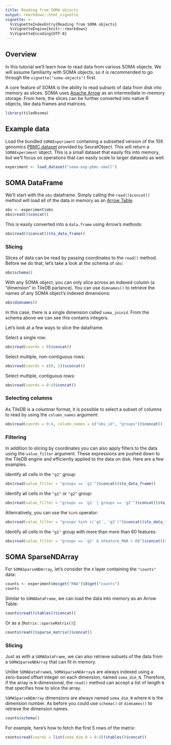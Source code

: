 ```yaml
---
title: Reading from SOMA objects
output: rmarkdown::html_vignette
vignette: >-
  %\VignetteIndexEntry{Reading from SOMA objects}
  %\VignetteEngine{knitr::rmarkdown}
  %\VignetteEncoding{UTF-8}
---
```


## Overview

In this tutorial we'll learn how to read data from various SOMA objects. We will assume familiarity with SOMA objects, so it is recommended to go through the `vignette("soma-objects")` first.

A core feature of SOMA is the ability to read _subsets_ of data from disk into memory as slices. SOMA uses [Apache Arrow](https://arrow.apache.org/) as an intermediate in-memory storage. From here, the slices can be further converted into native R objects, like data frames and matrices.

```r
library(tiledbsoma)
```

## Example data

Load the bundled `SOMAExperiment` containing a subsetted version of the 10X genomics [PBMC dataset](https://satijalab.github.io/seurat-object/reference/pbmc_small.html) provided by SeuratObject. This will return a `SOMAExperiment` object. This is a small dataset that easily fits into memory, but we'll focus on operations that can easily scale to larger datasets as well.

```r
experiment <- load_dataset("soma-exp-pbmc-small")
```

## SOMA DataFrame

We'll start with the `obs` dataframe. Simply calling the `read()$concat()` method will load all of the data in memory as an [Arrow Table](https://arrow.apache.org/docs/r/reference/table.html).

```r
obs <- experiment$obs
obs$read()$concat()
```

This is easily converted into a `data.frame` using Arrow's methods:

```r
obs$read()$concat()$to_data_frame()
```

### Slicing

Slices of data can be read by passing coordinates to the `read()` method. Before we do that, let's take a look at the schema of `obs`:

```r
obs$schema()
```

With any SOMA object, you can only slice across an indexed column (a "dimension" in TileDB parlance). You can use `dimnames()` to retrieve the names of any SOMA object's indexed dimensions:

```r
obs$dimnames()
```

In this case, there is a single dimension called `soma_joinid`. From the schema above we can see this contains integers.

Let's look at a few ways to slice the dataframe.

Select a single row:

```r
obs$read(coords = 0)$concat()
```

Select multiple, non-contiguous rows:

```r
obs$read(coords = c(0, 2))$concat()
```

Select multiple, contiguous rows:

```r
obs$read(coords = 0:4)$concat()
```

### Selecting columns

As TileDB is a columnar format, it is possible to select a subset of columns to read by using the `column_names` argument:

```r
obs$read(coords = 0:4, column_names = c("obs_id", "groups"))$concat()
```

### Filtering

In addition to slicing by coordinates you can also apply filters to the data using the `value_filter` argument. These expressions are pushed down to the TileDB engine and efficiently applied to the data on disk. Here are a few examples.

Identify all cells in the `"g1"` group:

```r
obs$read(value_filter = "groups == 'g1'")$concat()$to_data_frame()
```

Identify all cells in the `"g1"` or `"g2"` group:

```r
obs$read(value_filter = "groups == 'g1' | groups == 'g2'")$concat()$to_data_frame()
```

Altenratively, you can use the `%in%` operator:

```r
obs$read(value_filter = "groups %in% c('g1', 'g2')")$concat()$to_data_frame()
```

Identify all cells in the `"g1"` group with more than more than 60 features:

```r
obs$read(value_filter = "groups == 'g1' & nFeature_RNA > 60")$concat()$to_data_frame()
```

## SOMA SparseNDArray

For `SOMASparseNDArray`, let's consider the `X` layer containing the `"counts"` data:

```r
counts <- experiment$ms$get("RNA")$X$get("counts")
counts
```

Similar to `SOMADataFrame`, we can load the data into memory as an Arrow Table:

```r
counts$read()$tables()$concat()
```

Or as a \[`Matrix::sparseMatrix()`\]:

```r
counts$read()$sparse_matrix()$concat()
```

### Slicing

Just as with a `SOMADataFrame`, we can also retrieve subsets of the data from a `SOMASparseNDArray` that can fit in memory.

Unlike `SOMADataFrame`s, `SOMASparseNDArray`s are always indexed using a zero-based offset integer on each dimension, named `soma_dim_N`. Therefore, if the array is `N`-dimensional, the `read()` method can accept a list of length `N` that specifies how to slice the array.

`SOMASparseNDArray` dimensions are always named `soma_dim_N` where `N` is the dimension number. As before you could use `schema()` or `dimnames()` to retrieve the dimension names.

```r
counts$schema()
```

For example, here's how to fetch the first 5 rows of the matrix:

```r
counts$read(coords = list(soma_dim_0 = 0:4))$tables()$concat()
```
